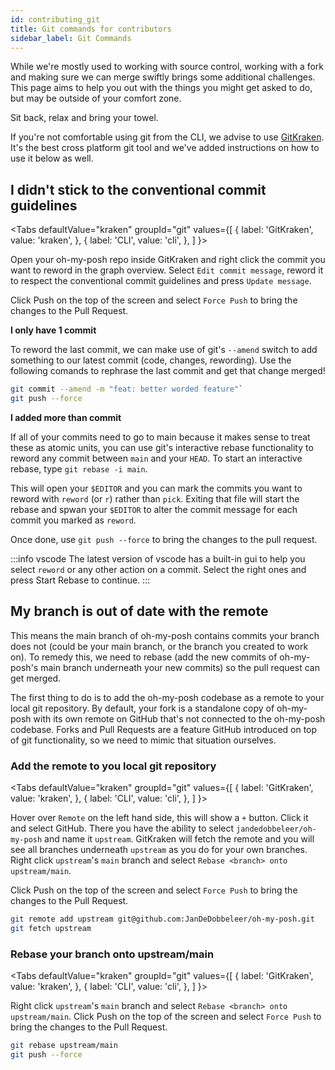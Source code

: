 ```yaml
---
id: contributing_git
title: Git commands for contributors
sidebar_label: Git Commands
---
```



While we're mostly used to working with source control, working with a fork and making sure
we can merge swiftly brings some additional challenges. This page aims to help you out with the things you might
get asked to do, but may be outside of your comfort zone.

Sit back, relax and bring your towel.

If you're not comfortable using git from the CLI, we advise to use [GitKraken][kraken]. It's the best cross platform git tool and
we've added instructions on how to use it below as well.

## I didn't stick to the conventional commit guidelines

<Tabs
  defaultValue="kraken"
  groupId="git"
  values={[
    { label: 'GitKraken', value: 'kraken', },
    { label: 'CLI', value: 'cli', },
  ]
}>
<TabItem value="kraken">

Open your oh-my-posh repo inside GitKraken and right click the commit you want to reword in the graph overview.
Select `Edit commit message`, reword it to respect the conventional commit guidelines and press `Update message`.

Click Push on the top of the screen and select `Force Push` to bring the changes to the Pull Request.

</TabItem>
<TabItem value="cli">

**I only have 1 commit**

To reword the last commit, we can make use of git's `--amend` switch to add something to our latest commit (code, changes, rewording).
Use the following comands to rephrase the last commit and get that change merged!

```bash
git commit --amend -m "feat: better worded feature"`
git push --force
```

**I added more than commit**

If all of your commits need to go to main because it makes sense to treat these as atomic units, you can use git's interactive rebase
functionality to reword any commit between `main` and your `HEAD`. To start an interactive rebase, type `git rebase -i main`.

This will open your `$EDITOR` and you can mark the commits you want to reword with `reword` (or `r`) rather than `pick`.
Exiting that file will start the rebase and spwan your `$EDITOR` to alter the commit message for each commit you marked as `reword`.

Once done, use `git push --force` to bring the changes to the pull request.

:::info vscode
The latest version of vscode has a built-in gui to help you select `reword` or any other action on a commit. Select the right ones and press
Start Rebase to continue.
:::

</TabItem>
</Tabs>

## My branch is out of date with the remote

This means the main branch of oh-my-posh contains commits your branch does not (could be your main branch, or the branch you created to work on).
To remedy this, we need to rebase (add the new commits of oh-my-posh's main branch underneath your new commits) so the pull request can get merged.

The first thing to do is to add the oh-my-posh codebase as a remote to your local git repository. By default, your fork is a standalone copy
of oh-my-posh with its own remote on GitHub that's not connected to the oh-my-posh codebase. Forks and Pull Requests are a feature GitHub introduced
on top of git functionality, so we need to mimic that situation ourselves.


### Add the remote to you local git repository

<Tabs
  defaultValue="kraken"
  groupId="git"
  values={[
    { label: 'GitKraken', value: 'kraken', },
    { label: 'CLI', value: 'cli', },
  ]
}>
<TabItem value="kraken">

Hover over `Remote` on the left hand side, this will show a `+` button. Click it and select GitHub. There you have the ability to select
`jandedobbeleer/oh-my-posh` and name it `upstream`. GitKraken will fetch the remote and you will see all branches underneath `upstream` as
you do for your own branches. Right click `upstream`'s `main` branch and select `Rebase <branch> onto upstream/main`.

Click Push on the top of the screen and select `Force Push` to bring the changes to the Pull Request.

</TabItem>
<TabItem value="cli">

```bash
git remote add upstream git@github.com:JanDeDobbeleer/oh-my-posh.git
git fetch upstream
```

</TabItem>
</Tabs>

### Rebase your branch onto upstream/main

<Tabs
  defaultValue="kraken"
  groupId="git"
  values={[
    { label: 'GitKraken', value: 'kraken', },
    { label: 'CLI', value: 'cli', },
  ]
}>
<TabItem value="kraken">

Right click `upstream`'s `main` branch and select `Rebase <branch> onto upstream/main`. Click Push on the top of the screen and select
`Force Push` to bring the changes to the Pull Request.

</TabItem>
<TabItem value="cli">

```bash
git rebase upstream/main
git push --force
```

</TabItem>
</Tabs>

[kraken]: https://www.gitkraken.com/invite/nQmDPR9D
